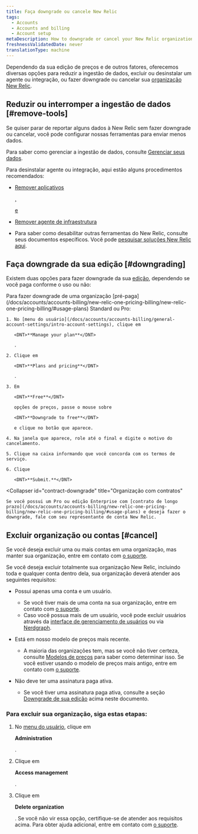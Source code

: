 ```yaml
---
title: Faça downgrade ou cancele New Relic
tags:
  - Accounts
  - Accounts and billing
  - Account setup
metaDescription: How to downgrade or cancel your New Relic organization.
freshnessValidatedDate: never
translationType: machine
---
```


Dependendo da sua edição de preços e de outros fatores, oferecemos diversas opções para reduzir a ingestão de dados, excluir ou desinstalar um agente ou integração, ou fazer downgrade ou cancelar sua [organização New Relic](/docs/accounts/accounts-billing/new-relic-one-pricing-users/new-relic-account-structure).

## Reduzir ou interromper a ingestão de dados [#remove-tools]

Se quiser parar de reportar alguns dados à New Relic sem fazer downgrade ou cancelar, você pode configurar nossas ferramentas para enviar menos dados.

Para saber como gerenciar a ingestão de dados, consulte [Gerenciar seus dados](/docs/telemetry-data-platform/get-data-new-relic/manage-data/manage-your-data).

Para desinstalar agente ou integração, aqui estão alguns procedimentos recomendados:

* [Remover aplicativos ](/docs/apm/new-relic-apm/maintenance/remove-applications-new-relic/)

  <InlinePopover type="apm">[](/docs/apm/new-relic-apm/maintenance/remove-applications-new-relic/)</InlinePopover>

  [, ](/docs/apm/new-relic-apm/maintenance/remove-applications-new-relic/)

  <InlinePopover type="browser">[](/docs/apm/new-relic-apm/maintenance/remove-applications-new-relic/)</InlinePopover>

  [e](/docs/apm/new-relic-apm/maintenance/remove-applications-new-relic/)

  <InlinePopover type="mobile">[](/docs/apm/new-relic-apm/maintenance/remove-applications-new-relic/)</InlinePopover>

* [Remover agente de infraestrutura](/docs/infrastructure/install-infrastructure-agent/update-or-uninstall/uninstall-infrastructure-agent/)

* Para saber como desabilitar outras ferramentas do New Relic, consulte seus documentos específicos. Você pode [pesquisar soluções New Relic aqui](https://newrelic.com/instant-observability/).

## Faça downgrade da sua edição [#downgrading]

Existem duas opções para fazer downgrade da sua [edição](/docs/accounts/accounts-billing/new-relic-one-pricing-billing/new-relic-one-pricing-billing/#editions), dependendo se você paga conforme o uso ou não:

<CollapserGroup>
  <Collapser
    id="payg-downgrade"
    title="Organização pré-paga"
  >
    Para fazer downgrade de uma organização [pré-paga](/docs/accounts/accounts-billing/new-relic-one-pricing-billing/new-relic-one-pricing-billing/#usage-plans) Standard ou Pro:

    1. No [menu do usuário](/docs/accounts/accounts-billing/general-account-settings/intro-account-settings), clique em

       <DNT>**Manage your plan**</DNT>

       .

    2. Clique em

       <DNT>**Plans and pricing**</DNT>

       .

    3. Em

       <DNT>**Free**</DNT>

       opções de preços, passe o mouse sobre

       <DNT>**Downgrade to free**</DNT>

       e clique no botão que aparece.

    4. Na janela que aparece, role até o final e digite o motivo do cancelamento.

    5. Clique na caixa informando que você concorda com os termos de serviço.

    6. Clique

       <DNT>**Submit.**</DNT>
  </Collapser>

  <Collapser
    id="contract-downgrade"
    title="Organização com contratos"
  >
    Se você possui um Pro ou edição Enterprise com [contrato de longo prazo](/docs/accounts/accounts-billing/new-relic-one-pricing-billing/new-relic-one-pricing-billing/#usage-plans) e deseja fazer o downgrade, fale com seu representante de conta New Relic.
  </Collapser>
</CollapserGroup>

## Excluir organização ou contas [#cancel]

Se você deseja excluir uma ou mais contas em uma organização, mas manter sua organização, entre em contato com [o suporte](/docs/using-new-relic/welcome-new-relic/get-started/find-help-use-support-portal).

Se você deseja excluir totalmente sua organização New Relic, incluindo toda e qualquer conta dentro dela, sua organização deverá atender aos seguintes requisitos:

* Possui apenas uma conta e um usuário.

  * Se você tiver mais de uma conta na sua organização, entre em contato com [o suporte](/docs/using-new-relic/welcome-new-relic/get-started/find-help-use-support-portal).
  * Caso você possua mais de um usuário, você pode excluir usuários através da [interface de gerenciamento de usuários](/docs/accounts/accounts-billing/new-relic-one-user-management/user-management-ui-and-tasks/#delete-users) ou via [Nerdgraph](/docs/apis/nerdgraph/examples/nerdgraph-manage-users/#delete-users).

* Está em nosso modelo de preços mais recente.

  * A maioria das organizações tem, mas se você não tiver certeza, consulte [Modelos de preços](/docs/accounts/original-accounts-billing/original-product-based-pricing/overview-pricing-models/#determine-pricing) para saber como determinar isso. Se você estiver usando o modelo de preços mais antigo, entre em contato com [o suporte](/docs/using-new-relic/welcome-new-relic/get-started/find-help-use-support-portal).

* Não deve ter uma assinatura paga ativa.

  * Se você tiver uma assinatura paga ativa, consulte a seção [Downgrade de sua edição](#downgrading) acima neste documento.

### Para excluir sua organização, siga estas etapas:

1. No [menu do usuário](/docs/accounts/accounts-billing/general-account-settings/intro-account-settings), clique em

   <DNT>**Administration**</DNT>

   .

2. Clique em

   <DNT>**Access management**</DNT>

   .

3. Clique em

   <DNT>**Delete organization**</DNT>

   . Se você não vir essa opção, certifique-se de atender aos requisitos acima. Para obter ajuda adicional, entre em contato com [o suporte](/docs/using-new-relic/welcome-new-relic/get-started/find-help-use-support-portal).